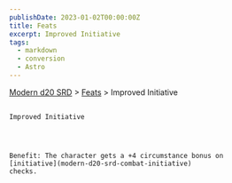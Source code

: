 ```yaml
---
publishDate: 2023-01-02T00:00:00Z
title: Feats
excerpt: Improved Initiative
tags:
  - markdown
  - conversion
  - Astro
---
```


[Modern d20 SRD](/#modernD20) >
[Feats](modern-d20-srd-feats-index) > Improved Initiative

##

    Improved Initiative




    Benefit: The character gets a +4 circumstance bonus on
    [initiative](modern-d20-srd-combat-initiative)
    checks.
